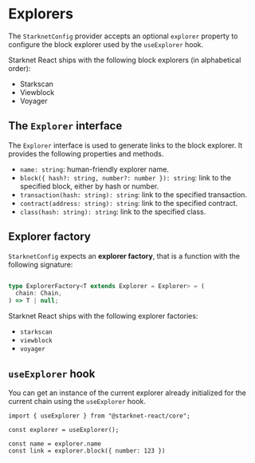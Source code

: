 # Explorers

The `StarknetConfig` provider accepts an optional `explorer` property to
configure the block explorer used by the `useExplorer` hook.

Starknet React ships with the following block explorers (in alphabetical order):

 - Starkscan
 - Viewblock
 - Voyager

## The `Explorer` interface

The `Explorer` interface is used to generate links to the block explorer.
It provides the following properties and methods.

 - `name: string`: human-friendly explorer name.
 - `block({ hash?: string, number?: number }): string`: link to the specified
   block, either by hash or number.
 - `transaction(hash: string): string`: link to the specified transaction.
 - `contract(address: string): string`: link to the specified contract.
 - `class(hash: string): string`: link to the specified class.

## Explorer factory

`StarknetConfig` expects an __explorer factory__, that is a function with the
following signature:

```ts

type ExplorerFactory<T extends Explorer = Explorer> = (
  chain: Chain,
) => T | null;
```

Starknet React ships with the following explorer factories:

 - `starkscan`
 - `viewblock`
 - `voyager`

## `useExplorer` hook

You can get an instance of the current explorer already initialized for the current chain
using the `useExplorer` hook.

```tsx twoslash
import { useExplorer } from "@starknet-react/core";

const explorer = useExplorer();

const name = explorer.name
const link = explorer.block({ number: 123 })
```
